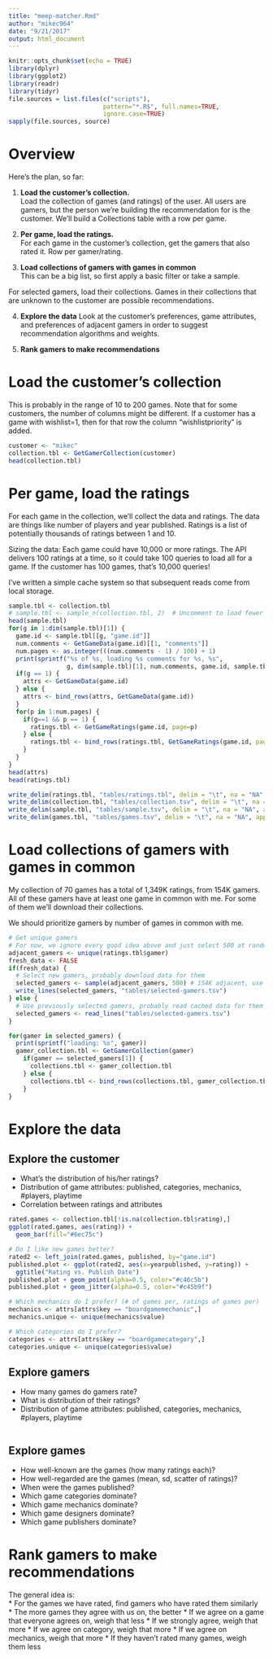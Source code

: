 ```yaml
---
title: "meep-matcher.Rmd"
author: "mikec964"
date: "9/21/2017"
output: html_document
---
```


```r
knitr::opts_chunk$set(echo = TRUE)
library(dplyr)
library(ggplot2)
library(readr)
library(tidyr)
file.sources = list.files(c("scripts"),
                          pattern="*.R$", full.names=TRUE,
                          ignore.case=TRUE)
sapply(file.sources, source)
```

# Overview
Here's the plan, so far:

1. **Load the customer's collection.**  
Load the collection of games (and ratings) of the user. All users are gamers,
but the person we're building the recommendation for is the customer.
We'll build a Collections table with a row per game.

2. **Per game, load the ratings.**  
For each game in the customer's collection, get the gamers that also rated
it. Row per gamer/rating.

3. **Load collections of gamers with games in common**  
This can be a big list, so first apply a basic filter or take a sample.

For selected gamers, load their collections. Games
in their collections that are unknown to the customer are possible
recommendations.

4. **Explore the data**
Look at the customer's preferences, game attributes, and preferences of
adjacent gamers in order to suggest recommendation algorithms and weights.

5. **Rank gamers to make recommendations**


# Load the customer's collection
This is probably in the range of 10 to 200 games. 
Note that for some customers, the number of columns might be different.
If a customer has a game with wishlist=1, then for that row the column
"wishlistpriority" is added.

```r
customer <- "mikec"
collection.tbl <- GetGamerCollection(customer)
head(collection.tbl)
```


# Per game, load the ratings
For each game in the collection, we'll collect the data and ratings. The data
are things like number of players and year published. Ratings is a list of
potentially thousands of ratings between 1 and 10.

Sizing the data: Each game could have 10,000 or more ratings. The API delivers
100 ratings at a time, so it could take 100 queries to load all for a game. 
If the customer has 100 games, that's 10,000 queries!

I've written a simple cache system so that subsequent reads come from local
storage.

```r
sample.tbl <- collection.tbl
# sample.tbl <- sample_n(collection.tbl, 2)  # Uncomment to load fewer games
head(sample.tbl)
for(g in 1:dim(sample.tbl)[1]) {
  game.id <- sample.tbl[[g, "game.id"]]
  num.comments <- GetGameData(game.id)[[1, "comments"]]
  num.pages <- as.integer(((num.comments - 1) / 100) + 1)
  print(sprintf("%s of %s, loading %s comments for %s, %s",
                g, dim(sample.tbl)[1], num.comments, game.id, sample.tbl[[g, "game"]]))
  if(g == 1) {
    attrs <- GetGameData(game.id)
  } else {
    attrs <- bind_rows(attrs, GetGameData(game.id))
  }
  for(p in 1:num.pages) {
    if(g==1 && p == 1) {
      ratings.tbl <- GetGameRatings(game.id, page=p)
    } else {
      ratings.tbl <- bind_rows(ratings.tbl, GetGameRatings(game.id, page=p))
    }
  }
}
head(attrs)
head(ratings.tbl)

write_delim(ratings.tbl, "tables/ratings.tbl", delim = "\t", na = "NA", append = FALSE, col_names = TRUE)
write_delim(collection.tbl, "tables/collection.tsv", delim = "\t", na = "NA", append = FALSE, col_names = TRUE)
write_delim(sample.tbl, "tables/sample.tsv", delim = "\t", na = "NA", append = FALSE, col_names = TRUE)
write_delim(games.tbl, "tables/games.tsv", delim = "\t", na = "NA", append = FALSE, col_names = TRUE)

```


# Load collections of gamers with games in common
My collection of 70 games has a total of 1,349K ratings, from 154K gamers.
All of these gamers have at least one game in common with me. For some of
them we'll download their collections.

We should prioritize gamers by number of games in common with me.

```r
# Get unique gamers
# For now, we ignore every good idea above and just select 500 at random
adjacent_gamers <- unique(ratings.tbl$gamer)
fresh_data <- FALSE
if(fresh_data) {
  # Select new gamers, probably download data for them
  selected_gamers <- sample(adjacent_gamers, 500) # 154K adjacent, use only 500
  write_lines(selected_gamers, "tables/selected-gamers.tsv")
} else {
  # Use previously selected gamers, probably read cached data for them
  selected_gamers <- read_lines("tables/selected-gamers.tsv")
}

for(gamer in selected_gamers) {
  print(sprintf("loading: %s", gamer))
  gamer_collection.tbl <- GetGamerCollection(gamer)
    if(gamer == selected_gamers[1]) {
      collections.tbl <- gamer_collection.tbl
    } else {
      collections.tbl <- bind_rows(collections.tbl, gamer_collection.tbl)
    }
}
```

# Explore the data
## Explore the customer
* What's the distribution of his/her ratings?
* Distribution of game attributes: published, categories, mechanics, #players, playtime
* Correlation between ratings and attributes

```r
rated.games <- collection.tbl[!is.na(collection.tbl$rating),]
ggplot(rated.games, aes(rating)) +
  geom_bar(fill="#6ec75c")

# Do I like new games better?
rated2 <- left_join(rated.games, published, by="game.id")
published.plot <- ggplot(rated2, aes(x=yearpublished, y=rating)) +
  ggtitle("Rating vs. Publish Date")
published.plot + geom_point(alpha=0.5, color="#c46c5b")
published.plot + geom_jitter(alpha=0.5, color="#c45b9f")

# Which mechanics do I prefer? (# of games per, ratings of games per)
mechanics <- attrs[attrs$key == "boardgamemechanic",]
mechanics.unique <- unique(mechanics$value)

# Which categories do I prefer?
categories <- attrs[attrs$key == "boardgamecategory",]
categories.unique <- unique(categories$value)
```

## Explore gamers
* How many games do gamers rate?
* What is distribution of their ratings?
* Distribution of game attributes: published, categories, mechanics, #players, playtime

```r

```

## Explore games
* How well-known are the games (how many ratings each)?
* How well-regarded are the games (mean, sd, scatter of ratings)?
* When were the games published?
* Which game categories dominate?
* Which game mechanics dominate?
* Which game designers dominate?
* Which game publishers dominate?


# Rank gamers to make recommendations
The general idea is:  
  * For the games we have rated, find gamers who have rated them similarly  
  * The more games they agree with us on, the better
  * If we agree on a game that everyone agrees on, weigh that less
  * If we strongly agree, weigh that more
  * If we agree on category, weigh that more
  * If we agree on mechanics, weigh that more
  * If they haven't rated many games, weigh them less

```r

```


